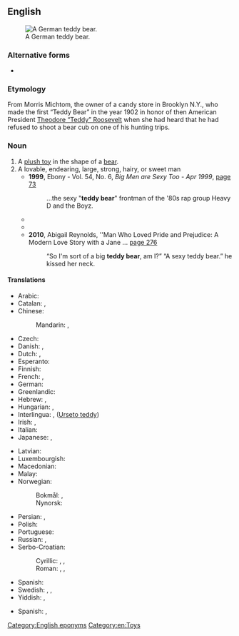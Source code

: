 {{also|teddybear|teddy-bear}}
==English==
[[Image:Nachbildung 55PB Steiff Museum Giengen.jpg|thumb|right|A German teddy bear.]]


===Alternative forms===
* {{l|en|teddybear}}

===Etymology===
From Morris Michtom, the owner of a candy store in Brooklyn N.Y., who made the first “Teddy Bear” in the year 1902 in honor of then American President [[w:Theodore Roosevelt|Theodore “Teddy” Roosevelt]] when she had heard that he had refused to shoot a bear cub on one of his hunting trips.

===Noun===
{{en-noun}}

# A [[plush toy]] in the shape of a [[bear]].
# A lovable, endearing, large, strong, hairy, or sweet man
#* '''1999''', Ebony - Vol. 54, No. 6, ''Big Men are Sexy Too - Apr 1999'', [http://books.google.com/books?id=bGhBnOWqtyEC&pg=PA73&dq=sexy+teddy+bear+man&hl=en&sa=X&ei=y-jgT8y5BeWe2wXR5ZnTCw&ved=0CDoQ6AEwAA page 73]
#*: ...the sexy "'''teddy bear'''" frontman of the '80s rap group Heavy D and the Boyz.
#* {{quote-text|year=2008|author=Jean A. Campbell|title=Taking Sexy Back: The Cure for the Sexual Blahs|page=124|url=http://books.google.com/books?id=Oux3Ath35uYC&pg=PA124&dq=sexy+teddy+bear+man&hl=en&sa=X&ei=y-jgT8y5BeWe2wXR5ZnTCw&ved=0CEQQ6AEwAg|passage=This is not to say that women don't admire the Brad Pitts and George Clooneys of the world, but they're just as likely to be attracted to a big, '''teddy bear''' kind of man as the guy gracing the cover of GQ.}}
#* {{quote-text|year=2009|author=Desmond Morris|title=The Naked Man: A Study of the Male Body|page=161|url=http://books.google.com/books?id=m0Nv4pUM3JoC&pg=PA161&dq=sexy+teddy+bear+man&hl=en&sa=X&ei=y-jgT8y5BeWe2wXR5ZnTCw&ved=0CFgQ6AEwBg|passage=Some insisted that, because men have generally hairier bodies than women, a super-hairy chest is super-male and therefore very appealing. They added that it not only looks sexy but also feels sexy, like a '''teddy bear'''.}}
#* '''2010''', Abigail Reynolds, ''Man Who Loved Pride and Prejudice: A Modern Love Story with a Jane ... [http://books.google.com/books?id=3H7pxJfLPqYC&pg=PA276&dq=sexy+teddy+bear+man&hl=en&sa=X&ei=y-jgT8y5BeWe2wXR5ZnTCw&ved=0CEoQ6AEwAw page 276]
#*: “So I'm sort of a big '''teddy bear''', am I?” “A sexy teddy bear.” he kissed her neck.

====Translations====
{{trans-top|a stuffed toy bear}}
* Arabic: {{t|ar|دمية دب|tr=dúmyat dibb}}
* Catalan: {{t|ca|osset de peluix|m}}, {{t|ca|osset de feltre|m}}
* Chinese:
*: Mandarin: {{t+|cmn|泰迪熊|tr=tàidíxióng|sc=Hani}}, {{t|cmn|玩具熊|tr=wánjùxióng|sc=Hani}}
* Czech: {{t+|cs|medvídek|m}}
* Danish: {{t|da|bamse|c}}, {{t|da|teddybjørn|c}}
* Dutch: {{t+|nl|teddybeer|m}}, {{t+|nl|knuffelbeer|m}}
* Esperanto: {{t|eo|pluŝa urso}}
* Finnish: {{t+|fi|nallekarhu}}
* French: {{t+|fr|ours en peluche|m}}, {{t+|fr|nounours|m}}
* German: {{t+|de|Teddybär|m}}
* Greenlandic: {{t|kl|bamse}}
* Hebrew: {{t+|he|דובי|m|alt=דֻּבִּי|tr=dúbi|sc=Hebr}}, {{t+|he|דֻּבּוֹן|m|tr=dubón}}
* Hungarian: {{t+|hu|maci}}, {{t+|hu|mackó}}
* Interlingua: {{t|ia|Teddy Bear}}, ([[Urseto teddy]])
* Irish: {{t|ga|béirín|m}}, {{t|ga|béirín bréige|m}}
* Italian: {{t+|it|orsacchiotto|m}}
* Japanese: {{t|ja|テディベア|tr=tedibea}}, {{t+|ja|縫い包み|tr=[[ぬいぐるみ]], nuigurumi|sc=Jpan}}
{{trans-mid}}
* Latvian: {{t|lv|lācītis}}
* Luxembourgish: {{t+|lb|Teddy|m}}
* Macedonian: {{t|mk|плишано мече|n|tr='pliʃanɔ 'mɛtʃɛ|sc=Cyrl}}
* Malay: {{t|ms|beruang peluk}}
* Norwegian:
*: Bokmål: {{t+|no|bamse|m}}, {{t|no|teddybjørn|m}}
*: Nynorsk: {{t|nn|teddybjørn|m}}
* Persian: {{t+|fa|خرسک|tr=xersak|sc=fa-Arab}}, {{t|fa|بامزی|tr=bâmzi|sc=fa-Arab}}
* Polish: {{t+|pl|pluszowy miś|m-an}}
* Portuguese: {{t|pt|ursinho de pelúcia|m}}
* Russian: {{t|ru|плю́шевый ми́шка|m}}, {{t+|ru|ми́шка|m}}
* Serbo-Croatian:
*: Cyrillic: {{t|sh|меца|m}}, {{t|sh|меда|m}}, {{t|sh|медо|m}}
*: Roman: {{t|sh|meca|m}}, {{t+|sh|meda|m}}, {{t+|sh|medo|m}}
* Spanish: {{t|es|osito de peluche|m}}
* Swedish: {{t|sv|teddybjörn|c}}, {{t+|sv|nalle|c}}, {{t|sv|nallebjörn|c}}
* Yiddish: {{t|yi|בער|n}}, {{t|yi|[[פּליושן]] [[בערעלע]]|n}}
{{trans-bottom}}

{{trans-top|lovable man}}
* Spanish: {{t|es|papi chulo|m}}, {{t+|es|osito|m}}
{{trans-mid}}
{{trans-bottom}}

[[Category:English eponyms]]
[[Category:en:Toys]]